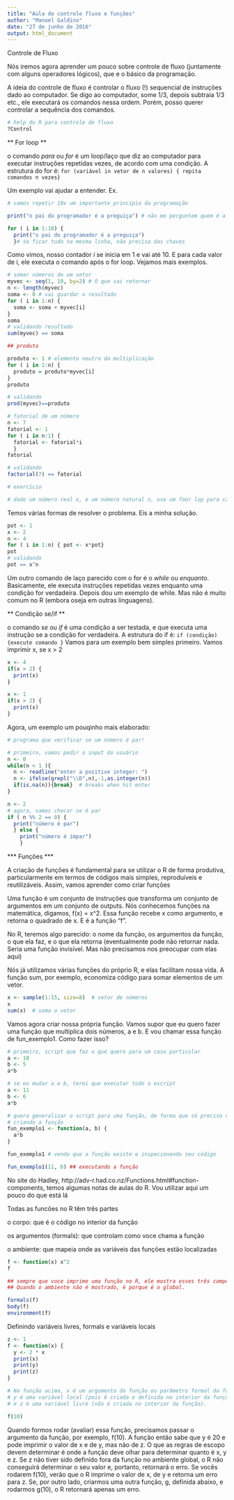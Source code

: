 ```yaml
---
title: "Aula de controle fluxo e funções"
author: "Manoel Galdino"
date: "27 de junho de 2016"
output: html_document
---
```

Controle de Fluxo

Nós iremos agora aprender um pouco sobre controle de fluxo (juntamente com alguns operadores lógicos), que e o básico da programação.

A ideia do controle de fluxo é controlar o fluxo (!) sequencial de instruções dado ao computador. Se digo ao computador, some 1/3, depois subtraia 1/3 etc., ele executará os comandos nessa ordem. Porém, posso querer controlar a sequência dos comandos.

```r
# help do R para controle de fluxo
?Control
```

** For loop **

o comando *para* ou *for* é um loop/laço que diz ao computador para executar instruções repetidas vezes, de acordo com uma condição. A estrutura do for é:
``` for (variável in vetor de n valores) { repita comandos n vezes}```

Um exemplo vai ajudar a entender.
Ex.
```r
# vamos repetir 10x um importante princípio da programação

print("o pai do programador é a preguiça") # não me perguntem quem é a mãe!

for ( i in 1:10) { 
  print("o pai do programador é a preguiça")
  }# se ficar tudo na mesma linha, não precisa das chaves

```

Como vimos, nosso contador *i* se inicia em 1 e vai até 10. E para cada valor de i, ele executa o comando após o for loop. Vejamos mais exemplos.

```r
# somar números de um vetor
myvec <- seq(1, 10, by=2) # O que vai retornar
n <- length(myvec)
soma <- 0 # vai guardar o resultado
for ( i in 1:n) {
  soma <- soma + myvec[i]
}
soma
# validando resultado
sum(myvec) == soma

## produto

produto <- 1 # elemento neutro da multiplicação
for ( i in 1:n) {
  produto = produto*myvec[i]
}
produto

# validando
prod(myvec)==produto

# fatorial de um número
n <- 7
fatorial <- 1
for ( i in n:1) {
  fatorial <- fatorial*i 
  }
fatorial

# validando
factorial(7) == fatorial

# exercício

# dado um número real x, e um número natural n, use um foor lop para calcular a potência x^n, em que x é a base, e n o expoente # valide que seu resultado está certo comparando com a forma mais simples de exponenciação no R, x^n.
```


Temos várias formas de resolver o problema.
Eis a minha solução.

```r
pot <- 1
x <- 2
n <- 4
for ( i in 1:n) { pot <- x*pot}
pot
# validando
pot == x^n
```

Um outro comando de laço parecido com o for é o *while* ou *enquanto*. Basicamente, ele executa instruções repetidas vezes enquanto uma condição for verdadeira. Depois dou um exemplo de while. Mas não é muito comum no R (embora oseja em outras linguagens).


** Condição se/if **

o comando *se* ou *if* é uma condição a ser testada, e que executa uma instrução se a condição for verdadeira. A estrutura do if é:
``` if (condição) {execute comando }```
Vamos para um exemplo bem simples primeiro.
Vamos imprimir x, se x > 2
```r
x <- 4
if(x > 2) {
  print(x)
}

x <- 1
if(x > 2) {
  print(x)
}

```

Agora, um exemplo um pouqinho mais elaborado:

```r
# programa que verificar se um número é par!

# primeiro, vamos pedir o input do usuário
n <- 0
while(n < 1 ){
  n <- readline("enter a positive integer: ")
  n <- ifelse(grepl("\\D",n),-1,as.integer(n))
  if(is.na(n)){break}  # breaks when hit enter
}

n <- 2
# agora, vamos checar se é par
if ( n %% 2 == 0) {
  print("número é par")
  } else { 
    print("número é ímpar")
    }

```

*** Funções ***

A criação de funções é fundamental para se utilizar o R de forma produtiva, particularmente em termos de códigos mais simples, reproduíveis e reutilizáveis. Assim, vamos aprender como criar funções

Uma função é um conjunto de instruções que transforma um conjunto de argumentos em um conjunto de outputs.
Nós conhecemos funções na matemática, digamos, f(x) = x^2. Essa função recebe x como argumento, e retorna o quadrado de x. E é a função "f".

No R, teremos algo parecido: o nome da função, os argumentos da função, o que ela faz, e o que ela retorna (eventualmente pode não retornar nada. Seria uma função invisível. Mas não precisamos nos preocupar com elas aqui)

Nós já utilizamos várias funções do próprio R, e elas facilitam nossa vida. A função sum, por exemplo, economiza código para somar elementos de um vetor.

```r
x <- sample(1:15, size=8)  # vetor de números
x
sum(x)  # soma o vetor
```

Vamos agora criar nossa própria função. Vamos supor que eu quero fazer uma função que multiplica dois números, a e b. E vou chamar essa função de fun_exemplo1. Como fazer isso?

```r
# primeiro, script que faz o que quero para um caso particular
a <- 10
b <- 5
a*b

# se eu mudar a e b, terei que executar todo o escript
a <- 11
b <- 6
a*b

# quero generalizar o script para uma função, de forma que só preciso chamar a função, passando os valores de a e b para ela.
# criando a função
fun_exemplo1 <- function(a, b) {
  a*b
}

fun_exemplo1 # vendo que a função existe e inspecionando seu código

fun_exemplo1(11, 6) ## executando a função

```

No site do Hadley, http://adv-r.had.co.nz/Functions.html#function-components, temos algumas notas de aulas do R.
Vou utilizar aqui um pouco do que está lá
 
Todas as funcões no R têm três partes
 
o corpo: que é o código no interior da função

os argumentos (formals): que controlam como voce chama a função

o ambiente: que mapeia onde as variáveis das funções estão localizadas


```r
f <- function(x) x^2
f

## sempre que voce imprime uma função no R, ele mostra esses três componentes da função
## Quando o ambiente não é mostrado, é porque é o global.

formals(f)
body(f)
environment(f)

```

Definindo variáveis livres, formals e variáveis locais

```r
z <- 1
f <- function(x) {
  y <- 2 * x 
  print(x)
  print(y)
  print(z)
}

# Na função acima, x é um argumento da função ou parâmetro formal da função,
# y é uma variável local (pois é criada e definida no interior da função)
# e z é uma variável livre (não é criada no interior da função).

f(10)
```


Quando formos rodar (avaliar) essa função, precisamos passar o argumento da função,
por exemplo, f(10). A função então sabe que y é 20 e pode imprimir o valor de x e de y, 
mas não de z. O que as regras de escopo devem determinar é onde a função deve olhar
para determinar quanto é x, y e z.  Se z não tiver sido definido fora da função no 
ambiente global, o R não conseguirá determinar o seu valor e, portanto, retornará o erro.
Se vocês rodarem f(10), verão que o R imprime o valor de x, de y e retorna um erro para z.
Se, por outro lado, criarmos uma outra função, g, definida abaixo, e rodarmos g(10), 
o R retornará apenas um erro.

